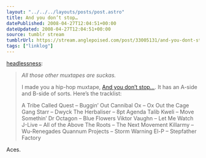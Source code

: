```yaml
---
layout: "../../../layouts/posts/post.astro"
title: And you don’t stop…
datePublished: 2008-04-27T12:04:51+00:00
dateUpdated: 2008-04-27T12:04:51+00:00
source: tumblr stream
tumblrUrl: https://stream.anglepoised.com/post/33005131/and-you-dont-stop
tags: ["linklog"]
---
```


[headlessness][1]:

> _All those other muxtapes are suckas._
>
> I made you a hip-hop muxtape, [And you don’t stop…][2]. It has an A-side and B-side of sorts. Here’s the tracklist:
>
> A Tribe Called Quest &#8211; Buggin’ Out
> Cannibal Ox &#8211; Ox Out the Cage
> Gang Starr &#8211; Dwyck
> The Herbaliser &#8211; 8pt Agenda
> Talib Kweli &#8211; Move Somethin’
> Dr Octagon &#8211; Blue Flowers
> Viktor Vaughn &#8211; Let Me Watch
> J-Live &#8211; All of the Above
> The Roots &#8211; The Next Movement
> Killarmy &#8211; Wu-Renegades
> Quannum Projects &#8211; Storm Warning
> El-P &#8211; Stepfather Factory

Aces.

[1]: http://headlessness.com/post/32998759
[2]: http://andyoudontstop.muxtape.com/
